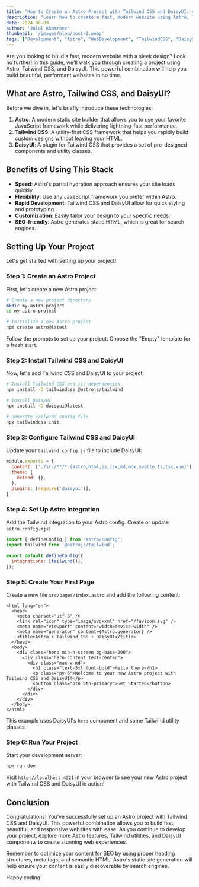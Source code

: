 ```yaml
---
title: "How to Create an Astro Project with Tailwind CSS and DaisyUI: A Beginner's Guide"
description: "Learn how to create a fast, modern website using Astro, Tailwind CSS, and DaisyUI. This beginner's guide walks you through project setup, installation, and creating your first page with this powerful tech stack for rapid web development."
date: 2024-08-09
author: 'Jalol Khamroev'
thumbnail: '/images/blog/post-2.webp'
tags: ["Development", "Astro", "WebDevelopment", "TailwindCSS", "DaisyUI"]
---
```


Are you looking to build a fast, modern website with a sleek design? Look no further! In this guide, we'll walk you through creating a project using Astro, Tailwind CSS, and DaisyUI. This powerful combination will help you build beautiful, performant websites in no time.

## What are Astro, Tailwind CSS, and DaisyUI?

Before we dive in, let's briefly introduce these technologies:

1. **Astro**: A modern static site builder that allows you to use your favorite JavaScript framework while delivering lightning-fast performance.
2. **Tailwind CSS**: A utility-first CSS framework that helps you rapidly build custom designs without leaving your HTML.
3. **DaisyUI**: A plugin for Tailwind CSS that provides a set of pre-designed components and utility classes.

## Benefits of Using This Stack

- **Speed**: Astro's partial hydration approach ensures your site loads quickly.
- **Flexibility**: Use any JavaScript framework you prefer within Astro.
- **Rapid Development**: Tailwind CSS and DaisyUI allow for quick styling and prototyping.
- **Customization**: Easily tailor your design to your specific needs.
- **SEO-friendly**: Astro generates static HTML, which is great for search engines.

## Setting Up Your Project

Let's get started with setting up your project!

### Step 1: Create an Astro Project

First, let's create a new Astro project:

```bash
# Create a new project directory
mkdir my-astro-project
cd my-astro-project

# Initialize a new Astro project
npm create astro@latest
```

Follow the prompts to set up your project. Choose the "Empty" template for a fresh start.

### Step 2: Install Tailwind CSS and DaisyUI

Now, let's add Tailwind CSS and DaisyUI to your project:

```bash
# Install Tailwind CSS and its dependencies
npm install -D tailwindcss @astrojs/tailwind

# Install DaisyUI
npm install -D daisyui@latest

# Generate Tailwind config file
npx tailwindcss init
```

### Step 3: Configure Tailwind CSS and DaisyUI

Update your `tailwind.config.js` file to include DaisyUI:

```javascript
module.exports = {
  content: ['./src/**/*.{astro,html,js,jsx,md,mdx,svelte,ts,tsx,vue}'],
  theme: {
    extend: {},
  },
  plugins: [require('daisyui')],
}
```

### Step 4: Set Up Astro Integration

Add the Tailwind integration to your Astro config. Create or update `astro.config.mjs`:

```javascript
import { defineConfig } from 'astro/config';
import tailwind from '@astrojs/tailwind';

export default defineConfig({
  integrations: [tailwind()],
});
```

### Step 5: Create Your First Page

Create a new file `src/pages/index.astro` and add the following content:

```astro
<html lang="en">
  <head>
    <meta charset="utf-8" />
    <link rel="icon" type="image/svg+xml" href="/favicon.svg" />
    <meta name="viewport" content="width=device-width" />
    <meta name="generator" content={Astro.generator} />
    <title>Astro + Tailwind CSS + DaisyUI</title>
  </head>
  <body>
    <div class="hero min-h-screen bg-base-200">
      <div class="hero-content text-center">
        <div class="max-w-md">
          <h1 class="text-5xl font-bold">Hello there</h1>
          <p class="py-6">Welcome to your new Astro project with Tailwind CSS and DaisyUI!</p>
          <button class="btn btn-primary">Get Started</button>
        </div>
      </div>
    </div>
  </body>
</html>
```

This example uses DaisyUI's `hero` component and some Tailwind utility classes.

### Step 6: Run Your Project

Start your development server:

```bash
npm run dev
```

Visit `http://localhost:4321` in your browser to see your new Astro project with Tailwind CSS and DaisyUI in action!

## Conclusion

Congratulations! You've successfully set up an Astro project with Tailwind CSS and DaisyUI. This powerful combination allows you to build fast, beautiful, and responsive websites with ease. As you continue to develop your project, explore more Astro features, Tailwind utilities, and DaisyUI components to create stunning web experiences.

Remember to optimize your content for SEO by using proper heading structures, meta tags, and semantic HTML. Astro's static site generation will help ensure your content is easily discoverable by search engines.

Happy coding!